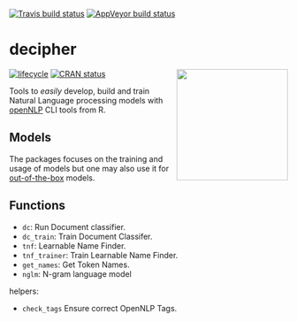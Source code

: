 [![Travis build status](https://travis-ci.org/JohnCoene/decipher.svg?branch=master)](https://travis-ci.org/JohnCoene/decipher) [![AppVeyor build status](https://ci.appveyor.com/api/projects/status/github/JohnCoene/decipher?branch=master&svg=true)](https://ci.appveyor.com/project/JohnCoene/decipher)

# decipher

<img src = "man/figures/logo.png" align = "right" height="201px">

[![lifecycle](https://img.shields.io/badge/lifecycle-experimental-orange.svg)](https://www.tidyverse.org/lifecycle/#experimental) [![CRAN status](https://www.r-pkg.org/badges/version/decipher)](https://cran.r-project.org/package=decipher)

Tools to _easily_ develop, build and train Natural Language processing models with [openNLP](https://opennlp.apache.org/) CLI tools from R.

## Models

The packages focuses on the training and usage of models but one may also use it for [out-of-the-box](http://opennlp.sourceforge.net/models-1.5/) models.

## Functions

* `dc`: Run Document classifier.
* `dc_train`: Train Document Classifer.
* `tnf`: Learnable Name Finder.
* `tnf_trainer`: Train Learnable Name Finder.
* `get_names`: Get Token Names.
* `nglm`: N-gram language model

helpers:

* `check_tags` Ensure correct OpenNLP Tags.
